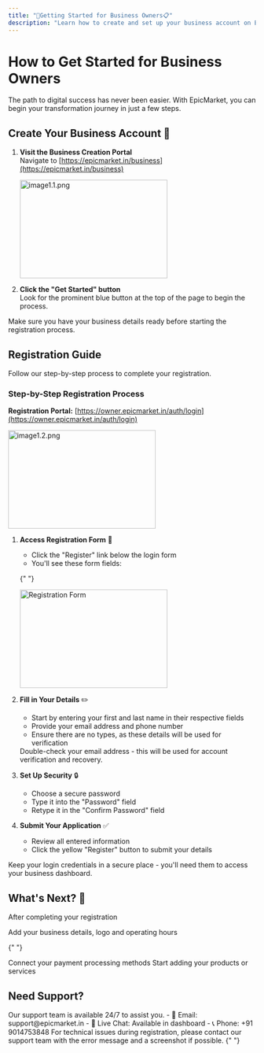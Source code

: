 ```yaml
---
title: "🤝Getting Started for Business Owners📋"
description: "Learn how to create and set up your business account on EpicMarket"
---
```


# How to Get Started for Business Owners

The path to digital success has never been easier. With EpicMarket, you can begin your transformation journey in just a few steps.

## Create Your Business Account 🚀

1. **Visit the Business Creation Portal**  
   Navigate to [https://epicmarket.in/business](https://epicmarket.in/business)

   <Frame>
     <img src="/images/images docs/image1.1.png" alt="image1.1.png" 
         width="300"
       height="200" />
   </Frame>

2. **Click the "Get Started" button**  
   Look for the prominent blue button at the top of the page to begin the process.

<Note>
  Make sure you have your business details ready before starting the
  registration process.
</Note>

## Registration Guide

Follow our step-by-step process to complete your registration.

### Step-by-Step Registration Process

**Registration Portal:** [https://owner.epicmarket.in/auth/login](https://owner.epicmarket.in/auth/login)

<Frame>
     <img src="/images/images docs/image1.2.png" alt="image1.2.png" 
         width="300"
       height="200" />
   </Frame>

1. **Access Registration Form** 💼

   - Click the "Register" link below the login form
   - You'll see these form fields:

   {" "}
   <Frame>
     <img
       src="/images/images docs/image1.3.png"
       alt="Registration Form"
       width="300"
       height="200"
     />
   </Frame>

2. **Fill in Your Details** ✏️

   - Start by entering your first and last name in their respective fields
   - Provide your email address and phone number
   - Ensure there are no types, as these details will be used for verification

   <Warning>
     Double-check your email address - this will be used for account
     verification and recovery.
   </Warning>

3. **Set Up Security** 🔒

   - Choose a secure password
   - Type it into the "Password" field
   - Retype it in the "Confirm Password" field

4. **Submit Your Application** ✅
   - Review all entered information
   - Click the yellow "Register" button to submit your details

<Tip>
  Keep your login credentials in a secure place - you'll need them to access
  your business dashboard.
</Tip>

## What's Next? 🎯

After completing your registration

<CardGroup>
  <Card title="Complete Your Profile" icon="user">
    Add your business details, logo and operating hours
  </Card>

{" "}

<Card title="Set Up Payments" icon="credit-card">
  Connect your payment processing methods
</Card>

  <Card title="List Products" icon="box">
    Start adding your products or services
  </Card>
</CardGroup>

## Need Support?

<Card title="Contact Us" icon="phone">
  Our support team is available 24/7 to assist you.
  - 📧 Email: support@epicmarket.in 
  - 💬  Live Chat: Available in dashboard 
  - 📞 Phone: +91 9014753848
</Card>

<Note>
  For technical issues during registration, please contact our support team with
  the error message and a screenshot if possible.
</Note>{" "}

